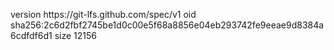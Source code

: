 version https://git-lfs.github.com/spec/v1
oid sha256:2c6d2fbf2745be1d0c00e5f68a8856e04eb293742fe9eeae9d8384a6cdfdf6d1
size 12156
